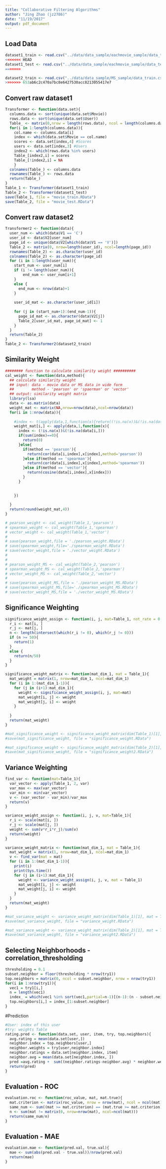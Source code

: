 ```yaml
---
title: "Collaborative Filtering Algorithms"
author: "Jing Zhao (jz2786)"
date: "11/19/2017"
output: pdf_document
---
```


## Load Data
```r
dataset1_train <- read.csv("../data/data_sample/eachmovie_sample/data_train.csv")
<<<<<<< HEAD
dataset1_test <- read.csv("../data/data_sample/eachmovie_sample/data_test.csv")
=======

dataset2_train <- read.csv("../data/data_sample/MS_sample/data_train.csv")
>>>>>>> 653ab6c2c470a7bc8e6427530acc8213055417e7
```

## Convert raw dataset1
```r
Transformer <- function(data.set){
  columns.data <- sort(unique(data.set$Movie))
  rows.data <- sort(unique(data.set$User))
  Table_ <- matrix(0,nrow = length(rows.data), ncol = length(columns.data))
  for(i in 1:length(columns.data)){
    col.name <- columns.data[i]
    index <- which(data.set$Movie == col.name)
    scores <- data.set[index,4] #Scores
    users <- data.set[index,3] #Users
    index2 <- which(rows.data %in% users)
    Table_[index2,i] = scores
    Table_[!index2,i] = NA
    }
  colnames(Table_) <- columns.data
  rownames(Table_) <- rows.data
  return(Table_)
}
Table_1 <- Transformer(dataset1_train)
Table_2 <- Transformer(dataset1_test)
save(Table_1, file = "movie_train.RData")
save(Table_2, file = "movie_test.RData")
```

## Convert raw dataset2

```r
Transformer2 <- function(data){
  user_num <- which(data$V1 == 'C')
  user_id <- data$V2[user_num]
  page_id <- unique(data$V2[which(data$V1 == 'V')])
  Table_2 <- matrix(0, nrow=length(user_id), ncol=length(page_id))
  rownames(Table_2) <- as.character(user_id)
  colnames(Table_2) <- as.character(page_id)
  for (i in 1:length(user_num)){
    start_num <- user_num[i]
    if (i != length(user_num)){
        end_num <- user_num[i+1]
    }
    else {
      end_num <- nrow(data)+1
    }
    
    user_id_mat <- as.character(user_id[i])
  
    for (j in (start_num+1):(end_num-1)){
      page_id_mat <- as.character(data$V2[j])
      Table_2[user_id_mat, page_id_mat] <- 1
    }
  }
  return(Table_2)
}
Table_2 <- Transformer2(dataset2_train)
```

## Similarity Weight
```r
######## function to calculate similarity weight ##########
cal_weight <- function(data,method){
  ## calculate similarity weight
  ## input: data - movie data or MS data in wide form
  ##        method - 'pearson' or 'spaerman' or 'vector'
  ## output: similarity weight matrix
  library(lsa)
  data <- as.matrix(data)
  weight_mat <- matrix(NA,nrow=nrow(data),ncol=nrow(data))
  for(i in 1:nrow(data)){
    
    #index <- t(apply(data,1,function(x){return((!is.na(x))&(!is.na(data[i,])))}))
    weight_mat[i,] <- apply(data,1,function(x){
      index <- (!is.na(x))&(!is.na(data[i,]))
      if(sum(index)==0){
        return(0)
      }else{
        if(method == 'pearson'){
          return(cor(data[i,index],x[index],method='pearson'))
        }else if(method == 'spearman'){
          return(cor(data[i,index],x[index],method='spearman'))
        }else if(method == 'vector'){
          return(cosine(data[i,index],x[index]))
        }
      }
      
      
    })
    
  }
  return(round(weight_mat,4))
}

# pearson_weight <- cal_weight(Table_1,'pearson')
# spearman_weight <- cal_weight(Table_1,'spearman')
# vector_weight <- cal_weight(Table_1,'vector')
# 
# save(pearson_weight,file = './pearson_weight.RData')
# save(spearman_weight,file='./spearman_weight.RData')
# save(vector_weight,file = './vector_weight.RData')
# 
# 
# pearson_weight_MS <- cal_weight(Table_2,'pearson')
# spearman_weight_MS <- cal_weight(Table_2,'spearman')
# vector_weight_MS <- cal_weight(Table_2,'vector')
# 
# save(pearson_weight_MS,file = './pearson_weight_MS.RData')
# save(spearman_weight_MS,file='./spearman_weight_MS.RData')
# save(vector_weight_MS,file = './vector_weight_MS.RData')

```



## Significance Weighting
```r

significance_weight_assign <- function(i, j, mat=Table_1, not_rate = 0 ){
  r_i <- mat[i, ]
  r_j <- mat[j, ]
  n <- length(intersect(which(r_i != 0), which(r_j != 0)))
  if (n >= 50){
    return(1)
  }
  else {
    return(n/50)
  }
}

significance_weight_matrix <- function(mat_dim_1, mat = Table_1){
  mat_weight = matrix(1, nrow=mat_dim_1, ncol=mat_dim_1)
  for (i in 1:(mat_dim_1-1)){
    for (j in (i+1):mat_dim_1){
      weight <- significance_weight_assign(i, j, mat=mat)
      mat_weight[i, j] <- weight
      mat_weight[j, i] <- weight
    }
    
  }
  return(mat_weight)
}

#mat_significance_weight <- significance_weight_matrix(dim(Table_1)[1], mat = Table_1)
#save(mat_significance_weight, file = "significance_weight.RData")

#mat_significance_weight <- significance_weight_matrix(dim(Table_2)[1], mat = Table_2)
#save(mat_significance_weight, file = "significance_weight2.RData")


```

## Variance Weighting

```r
find_var <- function(mat=Table_1){
  var_vector <- apply(Table_1, 2, var)
  var_max <- max(var_vector)
  var_min <- min(var_vector)
  v <- (var_vector - var_min)/var_max
  return(v)
}

variance_weight_assign <- function(i, j, v, mat=Table_1){
  r_i <- scale(mat[i, ])
  r_j <- scale(mat[j, ])
  weight <- sum(v*r_i*r_j)/sum(v)
  return(weight)
}

variance_weight_matrix <- function(mat_dim_1, mat = Table_1){
  mat_weight = matrix(1, nrow=mat_dim_1, ncol=mat_dim_1)
  v <- find_var(mat = mat)
  for (i in 1:(mat_dim_1-1)){
    print(i)
    print(Sys.time())
    for (j in (i+1):mat_dim_1){
      weight <- variance_weight_assign(i, j, v, mat = Table_1)
      mat_weight[i, j] <- weight
      mat_weight[j, i] <- weight
    }
  }
  return(mat_weight)
}

#mat_variance_weight <- variance_weight_matrix(dim(Table_1)[1], mat = Table_1)
#save(mat_variance_weight, file = "variance_weight.RData")

#mat_variance_weight <- variance_weight_matrix(dim(Table_2)[1], mat = Table_2)
#save(mat_variance_weight, file = "variance_weight2.RData")

```



## Selecting Neighborhoods - correlation_thresholding
```r
thresholding = 0.1
subset.neighbor = floor(thresholding * nrow(try1))
top.neighbors = matrix(0, ncol = subset.neighbor, nrow = nrow(try1))
for(i in 1:nrow(try1)){
  vec1 = try1[i,]
  n = length(vec1)
  index_ = which(vec1 %in% sort(vec1,partial=n-1)[(n-1):(n - subset.neighbor)])
  top.neighbors[i,] = index_[1:subset.neighbor]
}
```

#Prediction
```r
#User: index of this user
#try: weights Table
rating.pred <- function(data.set, user, item, try, top.neighbors){
  avg.rating = mean(data.set[user,])
  neighbor.index = top.neighbors[user,]
  neighbor.weights = try[user,neighbor.index]
  neighbor.ratings = data.set[neighbor.index, item]
  neighbor.avg = mean(data.set[neighbor.index, ])
  pred =avg.rating +  sum((neighbor.ratings-neighbor.avg) * neighbor.weights)/sum(neighbor.weights)
  return(pred)
}
```


## Evaluation - ROC

```r
evaluation.roc <- function(roc_value, mat, mat.true){
  mat.criterion <- matrix(roc_value, nrow = nrow(mat), ncol = ncol(mat))
  same_num <- sum((mat >= mat.criterion) == (mat.true >= mat.criterion))
  n <- sum(mat != matrix(0, nrow=nrow(mat), ncol=ncol(mat)))
  return(same_num/n)
}
```

## Evaluation - MAE
```r
evaluation.mae <- function(pred.val, true.val){
  mae <- sum(abs(pred.val - true.val))/nrow(pred.val)
  return(mae)
}
```


